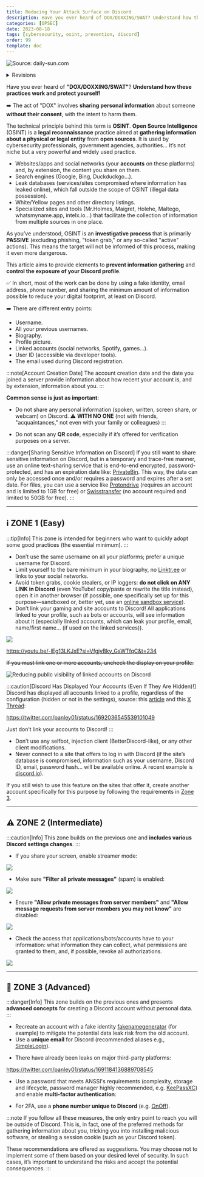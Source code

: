 ```yaml
---
title: Reducing Your Attack Surface on Discord
description: Have you ever heard of DOX/DOXXING/SWAT? Understand how these practices work and protect yourself!
categories: [OPSEC]
date: 2023-08-18
tags: [cybersecurity, osint, prevention, discord]
order: 99
template: doc
---
```



![Source: daily-sun.com](../../../assets/opsec/limiter_surface_attaque_discord/discord.webp)

<details>
<summary>Revisions</summary>
Date | Changes
--- | ---
15/09/2023 | Revisions
21/08/2023 | Revisions 
20/08/2023 | Revisions 
18/08/2023 | Initial push 
</details>

Have you ever heard of **"DOX/DOXXING/SWAT"**? **Understand how these practices work and protect yourself!**

➡️ The act of "DOX" involves **sharing personal information** about someone **without their consent**, with the intent to harm them.

The technical principle behind this term is **OSINT**. **Open Source Intelligence** (OSINT) is a **legal reconnaissance** practice aimed at **gathering information about a physical or legal entity** from **open sources**. It is used by cybersecurity professionals, government agencies, authorities... It’s not niche but a very powerful and widely used practice.

- Websites/apps and social networks (your **accounts** on these platforms) and, by extension, the content you share on them.
- Search engines (Google, Bing, Duckduckgo...).
- Leak databases (services/sites compromised where information has leaked online), which fall outside the scope of OSINT (illegal data possession).
- White/Yellow pages and other directory listings.
- Specialized sites and tools (Mr.Holmes, Maigret, Holehe, Maltego, whatsmyname.app, intelx.io...) that facilitate the collection of information from multiple sources in one place.

As you’ve understood, OSINT is an **investigative process** that is primarily **PASSIVE** (excluding phishing, "token grab," or any so-called "active" actions). This means the target will not be informed of this process, making it even more dangerous.

This article aims to provide elements to **prevent information gathering** and **control the exposure of your Discord profile**.

✅ In short, most of the work can be done by using a fake identity, email address, phone number, and sharing the minimum amount of information possible to reduce your digital footprint, at least on Discord.

➡️ There are different entry points:

- Username.
- All your previous usernames.
- Biography.
- Profile picture.
- Linked accounts (social networks, Spotify, games...).
- User ID (accessible via developer tools).
- The email used during Discord registration.

:::note[Account Creation Date]
The account creation date and the date you joined a server provide information about how recent your account is, and by extension, information about you.
:::

**Common sense is just as important**:

- Do not share any personal information (spoken, written, screen share, or webcam) on Discord.
⚠️ **WITH NO ONE** (not with friends, "acquaintances," not even with your family or colleagues) :::

- Do not scan any **QR code**, especially if it’s offered for verification purposes on a server.

:::danger[Sharing Sensitive Information on Discord]
If you still want to share sensitive information on Discord, but in a temporary and trace-free manner, use an online text-sharing service that is end-to-end encrypted, password-protected, and has an expiration date like: <a href="https://privatebin.net" target="_blank">PrivateBin</a>. This way, the data can only be accessed once and/or requires a password and expires after a set date. For files, you can use a service like <a href="https://proton.me/fr/drive" target="_blank">Protondrive</a> (requires an account and is limited to 1GB for free) or <a href="https://www.swisstransfer.com/fr-fr" target="_blank">Swisstransfer</a> (no account required and limited to 50GB for free).
:::

---

## ℹ️ ZONE 1 (Easy)

:::tip[Info]
This zone is intended for beginners who want to quickly adopt some good practices (the essential minimum).
:::

- Don’t use the same username on all your platforms; prefer a unique username for Discord.
- Limit yourself to the bare minimum in your biography, no <a href="https://linktr.ee" target="_blank">Linktr.ee</a> or links to your social networks.
- Avoid token grabs, cookie stealers, or IP loggers: **do not click on ANY LINK in Discord** (even YouTube! copy/paste or rewrite the title instead), open it in another browser (if possible, one specifically set up for this purpose—sandboxed or, better yet, use an <a href="https://www.browserling.com" target="_blank">online sandbox service</a>).
- Don’t link your gaming and site accounts to Discord! All applications linked to your profile, such as bots or accounts, will see information about it (especially linked accounts, which can leak your profile, email, name/first name... (if used on the linked services)).

![](../../../assets/opsec/limiter_surface_attaque_discord/linkedaccounts.webp)

https://youtu.be/-lEg13LKJxE?si=VfgjvBky_GsWTfqC&t=234

~~If you must link one or more accounts, uncheck the display on your profile:~~

![Reducing public visibility of linked accounts on Discord](../../../assets/opsec/limiter_surface_attaque_discord/discord_private.png)

:::caution[Discord Has Displayed Your Accounts (Even If They Are Hidden)!]
Discord has displayed all accounts linked to a profile, regardless of the configuration (hidden or not in the settings), source: this <a target="blank" href="https://discordpreviews.com/private-connections-bug">article</a> and this <a target="blank" href="https://twitter.com/panley01/status/1692036545539101049">X Thread</a>:

https://twitter.com/panley01/status/1692036545539101049

Just don’t link your accounts to Discord!
:::

- Don’t use any selfbot, injection client (BetterDiscord-like), or any other client modifications.
- Never connect to a site that offers to log in with Discord (if the site’s database is compromised, information such as your username, Discord ID, email, password hash... will be available online. A recent example is <a target="blank" href="https://web.archive.org/web/20230823102446/https://discord.io">discord.io</a>).

If you still wish to use this feature on the sites that offer it, create another account specifically for this purpose by following the requirements in [Zone 3](#zone-3-advanced).

---

## ⚠️ ZONE 2 (Intermediate)

:::caution[Info]
This zone builds on the previous one and **includes various Discord settings changes**.
:::

- If you share your screen, enable streamer mode:

![](../../../assets/opsec/limiter_surface_attaque_discord/discord_streamer.webp)

- Make sure **"Filter all private messages"** (spam) is enabled:

![](../../../assets/opsec/limiter_surface_attaque_discord/discord_spam.png)

- Ensure **"Allow private messages from server members"** and **"Allow message requests from server members you may not know"** are disabled:

![](../../../assets/opsec/limiter_surface_attaque_discord/discord_messages.png)

- Check the access that applications/bots/accounts have to your information: what information they can collect, what permissions are granted to them, and, if possible, revoke all authorizations.

![](../../../assets/opsec/limiter_surface_attaque_discord/discord_autorisations.webp)

---

## 🔐 ZONE 3 (Advanced)

:::danger[Info]
This zone builds on the previous ones and presents **advanced concepts** for creating a Discord account without personal data.
:::

- Recreate an account with a fake identity <a href="https://www.fakenamegenerator.com" target="_blank">fakenamegenerator</a> (for example) to mitigate the potential data leak risk from the old account.
- Use a **unique email** for Discord (recommended aliases e.g., <a href="https://simplelogin.io" target="_blank">SimpleLogin</a>).

<CardGrid>
  <LinkCard
    title="Read the article on this topic"
    href="https://docs.contactit.fr/opsec/alias_mail"
  />
</CardGrid>

- There have already been leaks on major third-party platforms:

https://twitter.com/panley01/status/1691184136889708545

- Use a password that meets ANSSI's requirements (complexity, storage and lifecycle, password manager highly recommended, e.g. <a href="https://keepassxc.org" target="_blank">KeePassXC</a>) and enable **multi-factor authentication**:

<CardGrid>
  <LinkCard
    title="View the doc"
    href="https://www.ssi.gouv.fr/guide/recommandations-relatives-a-lauthentification-multifacteur-et-aux-mots-de-passe"
  />
</CardGrid>

- For 2FA, use a **phone number unique to Discord** (e.g. <a href="https://www.onoff.app" target="_blank">OnOff</a>).

:::note
If you follow all these measures, the only entry point to reach you will be outside of Discord. This is, in fact, one of the preferred methods for gathering information about you, tricking you into installing malicious software, or stealing a session cookie (such as your Discord token).

These recommendations are offered as suggestions. You may choose not to implement some of them based on your desired level of security. In such cases, it’s important to understand the risks and accept the potential consequences.
:::